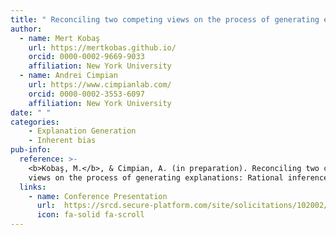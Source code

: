 ```yaml
---
title: " Reconciling two competing views on the process of generating explanations: Rational inference vs. intuitive biases "
author:
  - name: Mert Kobaş
    url: https://mertkobas.github.io/
    orcid: 0000-0002-9669-9033
    affiliation: New York University
  - name: Andrei Cimpian
    url: https://www.cimpianlab.com/
    orcid: 0000-0002-3553-6097
    affiliation: New York University
date: " "
categories:
    - Explanation Generation
    - Inherent bias
pub-info:
  reference: >-
    <b>Kobaş, M.</b>, & Cimpian, A. (in preparation). Reconciling two competing
    views on the process of generating explanations: Rational inference vs. intuitive biases.
  links:
    - name: Conference Presentation
      url:  https://srcd.secure-platform.com/site/solicitations/102002/sessiongallery/94496/application/11005
      icon: fa-solid fa-scroll
---
```




